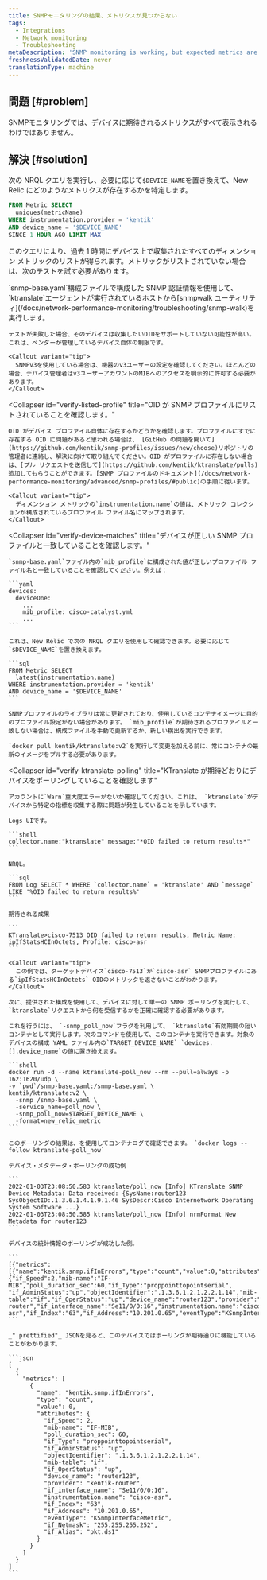 ```yaml
---
title: SNMPモニタリングの結果、メトリクスが見つからない
tags:
  - Integrations
  - Network monitoring
  - Troubleshooting
metaDescription: 'SNMP monitoring is working, but expected metrics are missing.'
freshnessValidatedDate: never
translationType: machine
---
```


## 問題 [#problem]

SNMPモニタリングでは、デバイスに期待されるメトリクスがすべて表示されるわけではありません。

## 解決 [#solution]

次の NRQL クエリを実行し、必要に応じて`$DEVICE_NAME`を置き換えて、New Relic にどのようなメトリクスが存在するかを特定します。

```sql
FROM Metric SELECT 
  uniques(metricName) 
WHERE instrumentation.provider = 'kentik' 
AND device_name = '$DEVICE_NAME'
SINCE 1 HOUR AGO LIMIT MAX
```

このクエリにより、過去 1 時間にデバイス上で収集されたすべてのディメンション メトリックのリストが得られます。メトリックがリストされていない場合は、次のテストを試す必要があります。

<CollapserGroup>
  <Collapser
    id="verify-device-response"
    title="デバイスがターゲットOIDに応答することを確認する"
  >
    `snmp-base.yaml`構成ファイルで構成した SNMP 認証情報を使用して、 `ktranslate`エージェントが実行されているホストから[snmpwalk ユーティリティ](/docs/network-performance-monitoring/troubleshooting/snmp-walk)を実行します。

    テストが失敗した場合、そのデバイスは収集したいOIDをサポートしていない可能性が高い。これは、ベンダーが管理しているデバイス自体の制限です。

    <Callout variant="tip">
      SNMPv3を使用している場合は、機器のv3ユーザーの設定を確認してください。ほとんどの場合、デバイス管理者はv3ユーザーアカウントのMIBへのアクセスを明示的に許可する必要があります。
    </Callout>
  </Collapser>

  <Collapser
    id="verify-listed-profile"
    title="OID が SNMP プロファイルにリストされていることを確認します。"
  >
    OID がデバイス プロファイル自体に存在するかどうかを確認します。プロファイルにすでに存在する OID に問題があると思われる場合は、 [GitHub の問題を開いて](https://github.com/kentik/snmp-profiles/issues/new/choose)リポジトリの管理者に連絡し、解決に向けて取り組んでください。OID がプロファイルに存在しない場合は、[プル リクエストを送信して](https://github.com/kentik/ktranslate/pulls)追加してもらうことができます。[SNMP プロファイルのドキュメント](/docs/network-performance-monitoring/advanced/snmp-profiles/#public)の手順に従います。

    <Callout variant="tip">
      ディメンション メトリックの`instrumentation.name`の値は、メトリック コレクションが構成されているプロファイル ファイル名にマップされます。
    </Callout>
  </Collapser>

  <Collapser
    id="verify-device-matches"
    title="デバイスが正しい SNMP プロファイルと一致していることを確認します。"
  >
    `snmp-base.yaml`ファイル内の`mib_profile`に構成された値が正しいプロファイル ファイル名と一致していることを確認してください。例えば：

    ```yaml
    devices:
      deviceOne:
        ...
        mib_profile: cisco-catalyst.yml
        ...
    ```

    これは、New Relic で次の NRQL クエリを使用して確認できます。必要に応じて`$DEVICE_NAME`を置き換えます。

    ```sql
    FROM Metric SELECT
      latest(instrumentation.name)
    WHERE instrumentation.provider = 'kentik'
    AND device_name = '$DEVICE_NAME'
    ```

    SNMPプロファイルのライブラリは常に更新されており、使用しているコンテナイメージに目的のプロファイル設定がない場合があります。 `mib_profile`が期待されるプロファイルと一致しない場合は、構成ファイルを手動で更新するか、新しい検出を実行できます。

    `docker pull kentik/ktranslate:v2`を実行して変更を加える前に、常にコンテナの最新のイメージをプルする必要があります。
  </Collapser>

  <Collapser
    id="verify-ktranslate-polling"
    title="KTranslate が期待どおりにデバイスをポーリングしていることを確認します"
  >
    アカウントに`Warn`重大度エラーがないか確認してください。これは、 `ktranslate`がデバイスから特定の指標を収集する際に問題が発生していることを示しています。

    Logs UIです。

    ```shell
    collector.name:"ktranslate" message:"*OID failed to return results*"
    ```

    NRQL。

    ```sql
    FROM Log SELECT * WHERE `collector.name` = 'ktranslate' AND `message` LIKE '%OID failed to return results%'
    ```

    期待される成果

    ```
    KTranslate>cisco-7513 OID failed to return results, Metric Name: ipIfStatsHCInOctets, Profile: cisco-asr
    ```

    <Callout variant="tip">
      この例では、ターゲットデバイス`cisco-7513`が`cisco-asr` SNMPプロファイルにある`ipIfStatsHCInOctets` OIDのメトリックを返さないことがわかります。
    </Callout>

    次に、提供された構成を使用して、デバイスに対して単一の SNMP ポーリングを実行して、 `ktranslate`リクエストから何を受信するかを正確に確認する必要があります。

    これを行うには、 `-snmp_poll_now`フラグを利用して、 `ktranslate`有効期間の短いコンテナとして実行します。次のコマンドを使用して、このコンテナを実行できます。対象のデバイスの構成 YAML ファイル内の`TARGET_DEVICE_NAME` `devices.[].device_name`の値に置き換えます。

    ```shell
    docker run -d --name ktranslate-poll_now --rm --pull=always -p 162:1620/udp \
    -v `pwd`/snmp-base.yaml:/snmp-base.yaml \
    kentik/ktranslate:v2 \
      -snmp /snmp-base.yaml \
      -service_name=poll_now \
      -snmp_poll_now=$TARGET_DEVICE_NAME \
      -format=new_relic_metric
    ```

    このポーリングの結果は、を使用してコンテナログで確認できます。 `docker logs --follow ktranslate-poll_now`

    デバイス・メタデータ・ポーリングの成功例

    ```
    2022-01-03T23:08:50.583 ktranslate/poll_now [Info] KTranslate SNMP Device Metadata: Data received: {SysName:router123 SysObjectID:.1.3.6.1.4.1.9.1.46 SysDescr:Cisco Internetwork Operating System Software ...}
    2022-01-03T23:08:50.585 ktranslate/poll_now [Info] nrmFormat New Metadata for router123
    ```

    デバイスの統計情報のポーリングが成功した例。

    ```
    [{"metrics":[{"name":"kentik.snmp.ifInErrors","type":"count","value":0,"attributes":{"if_Speed":2,"mib-name":"IF-MIB","poll_duration_sec":60,"if_Type":"proppointtopointserial", "if_AdminStatus":"up","objectIdentifier":".1.3.6.1.2.1.2.2.1.14","mib-table":"if","if_OperStatus":"up","device_name":"router123","provider":"kentik-router","if_interface_name":"Se11/0/0:16","instrumentation.name":"cisco-asr","if_Index":"63","if_Address":"10.201.0.65","eventType":"KSnmpInterfaceMetric","if_Netmask":"255.255.255.252","if_Alias":"pkt.ds1"}}]...}]
    ```

    _" prettified"_ JSONを見ると、このデバイスではポーリングが期待通りに機能していることがわかります。

    ```json
    [
      {
        "metrics": [
          {
            "name": "kentik.snmp.ifInErrors",
            "type": "count",
            "value": 0,
            "attributes": {
              "if_Speed": 2,
              "mib-name": "IF-MIB",
              "poll_duration_sec": 60,
              "if_Type": "proppointtopointserial",
              "if_AdminStatus": "up",
              "objectIdentifier": ".1.3.6.1.2.1.2.2.1.14",
              "mib-table": "if",
              "if_OperStatus": "up",
              "device_name": "router123",
              "provider": "kentik-router",
              "if_interface_name": "Se11/0/0:16",
              "instrumentation.name": "cisco-asr",
              "if_Index": "63",
              "if_Address": "10.201.0.65",
              "eventType": "KSnmpInterfaceMetric",
              "if_Netmask": "255.255.255.252",
              "if_Alias": "pkt.ds1"
            }
          }
        ]
      }
    ]
    ```
  </Collapser>
</CollapserGroup>